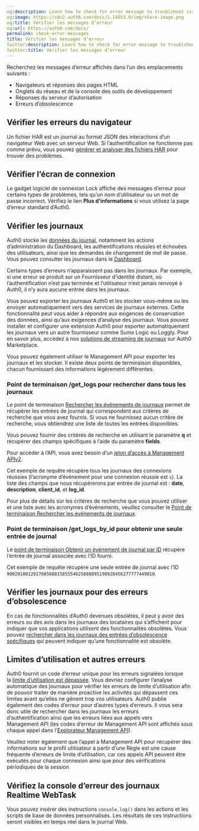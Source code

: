 ```yaml
---
og:description: Learn how to check for error message to troublshoot issues
og:image: https://cdn2.auth0.com/docs/1.14553.0/img/share-image.png
og:title: Vérifier les messages d’erreur
og:url: https://auth0.com/docs/
permalink: check-error-messages
title: Vérifier les messages d’erreur
twitter:description: Learn how to check for error message to troublshoot issues
twitter:title: Vérifier les messages d’erreur
---
```


Recherchez les messages d’erreur affichés dans l’un des emplacements suivants :

* Navigateurs et réponses des pages HTML
* Onglets du réseau et de la console des outils de développement
* Réponses du serveur d’autorisation
* Erreurs d’obsolescence

## Vérifier les erreurs du navigateur

Un fichier HAR est un journal au format JSON des interactions d’un navigateur Web avec un serveur Web. Si l’authentification ne fonctionne pas comme prévu, vous pouvez [générer et analyser des fichiers HAR](/troubleshoot/tools/generate-and-analyze-har-files) pour trouver des problèmes.


## Vérifier l’écran de connexion

Le gadget logiciel de connexion Lock affiche des messages d’erreur pour certains types de problèmes, tels qu’un nom d’utilisateur ou un mot de passe incorrect. Vérifiez le lien **Plus d’informations** si vous utilisez la page d’erreur standard d’Auth0.

## Vérifier les journaux

Auth0 stocke les [données du journal](/logs), notamment les actions d’administration du Dashboard, les authentifications réussies et échouées des utilisateurs, ainsi que les demandes de changement de mot de passe. Vous pouvez consulter les journaux dans le [Dashboard](%24%7Bmanage_url%7D/#/logs).

Certains types d’erreurs n’apparaissent pas dans les journaux. Par exemple, si une erreur se produit sur un Fournisseur d’identité distant, où l’authentification n’est pas terminée et l’utilisateur n’est jamais renvoyé à Auth0, il n’y aura aucune entrée dans les journaux.

Vous pouvez exporter les journaux Auth0 et les stocker vous-même ou les envoyer automatiquement vers des services de journaux externes. Cette fonctionnalité peut vous aider à répondre aux exigences de conservation des données, ainsi qu’aux exigences d’analyse des journaux. Vous pouvez installer et configurer une extension Auth0 pour exporter automatiquement les journaux vers un autre fournisseur comme Sumo Logic ou Loggly. Pour en savoir plus, accédez à nos [solutions de streaming de journaux](https://marketplace.auth0.com/features/log-streaming) sur Auth0 Marketplace.



Vous pouvez également utiliser le Management API pour exporter les journaux et les stocker. Il existe deux points de terminaison disponibles, chacun fournissant des informations légèrement différentes.

### Point de terminaison /get_logs pour rechercher dans tous les journaux

Le point de terminaison [Rechercher les événements de journaux](/api/management/v2#!/Logs/get_logs) permet de récupérer les entrées de journal qui correspondent aux critères de recherche que vous avez fournis. Si vous ne fournissez aucun critère de recherche, vous obtiendrez une liste de toutes les entrées disponibles.

Vous pouvez fournir des critères de recherche en utilisant le paramètre **q** et récupérer des champs spécifiques à l’aide du paramètre **fields**.

Pour accéder à l’API, vous avez besoin d’un [jeton d’accès à Management APIv2](/api/management/v2/tokens).

Cet exemple de requête récupère tous les journaux des connexions réussies (l’acronyme d’événement pour une connexion réussie est `s`). La liste des champs que nous récupérerons par entrée de journal est : **date**, **description**, **client_id**, et **log_id**.

Pour plus de détails sur les critères de recherche que vous pouvez utiliser et une liste avec les acronymes d’événements, veuillez consulter le [Point de terminaison Rechercher les événements de journaux](/api/management/v2#!/Logs/get_logs).

### Point de terminaison /get_logs_by_id pour obtenir une seule entrée de journal

Le [point de terminaison Obtenir un événement de journal par ID](/api/management/v2#!/Logs/get_logs_by_id) récupère l’entrée de journal associée avec l’ID fourni.

Cet exemple de requête récupère une seule entrée de journal avec l’ID `90020180129170850881585554625888895190928456277777449010`.

## Vérifier les journaux pour des erreurs d’obsolescence

En cas de fonctionnalités d’Auth0 devenues obsolètes, il peut y avoir des erreurs ou des avis dans les journaux des locataires qui s’affichent pour indiquer que vos applications utilisent des fonctionnalités obsolètes. Vous pouvez [rechercher dans les journaux des entrées d’obsolescence spécifiques](/troubleshoot/troubleshoot-basic/check-deprecation-errors) qui peuvent indiquer qu’une fonctionnalité est obsolète.

## Limites d’utilisation et autres erreurs

Auth0 fournit un code d’erreur unique pour les erreurs signalées lorsque la [limite d’utilisation est dépassée](/support/policies/rate-limit-policy). Vous devriez configurer l’analyse automatique des journaux pour vérifier les erreurs de limite d’utilisation afin de pouvoir traiter de manière proactive les activités qui dépassent ces limites avant qu’elles ne gênent trop vos utilisateurs. Auth0 publie également des codes d’erreur pour d’autres types d’erreurs. Il vous sera donc utile de rechercher dans les journaux les erreurs d’authentification ainsi que les erreurs liées aux appels vers Management API (les codes d’erreur de Management API sont affichés sous chaque appel dans l’[Explorateur Management API](/api/management/v2)).

Veuillez noter également que l’appel à Management API pour récupérer des informations sur le profil utilisateur à partir d’une Règle est une cause fréquente d’erreurs de limite d’utilisation, car ces appels API peuvent être exécutés pour chaque connexion ainsi que pour des vérifications périodiques de la session

## Vérifiez la console d’erreur des journaux Realtime WebTask

Vous pouvez insérer des instructions `console.log()` dans les actions et les scripts de base de données personnalisés. Les résultats de ces instructions seront visibles en temps réel dans le journal Web.